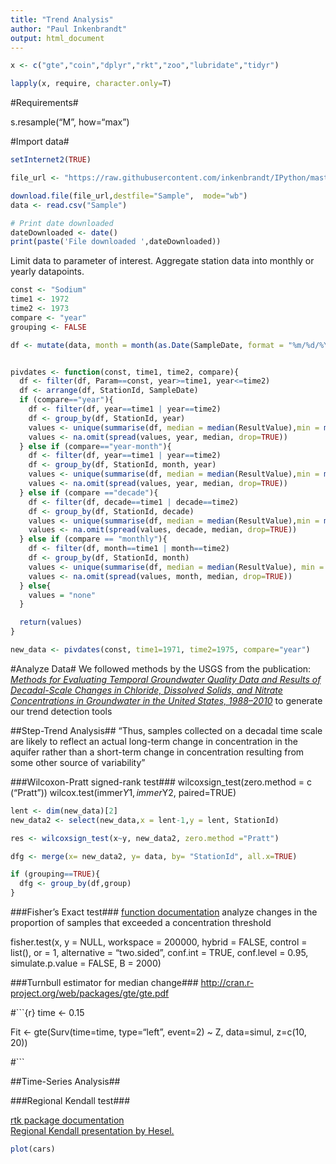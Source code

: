```yaml
---
title: "Trend Analysis"
author: "Paul Inkenbrandt"
output: html_document
---
```

```r
x <- c("gte","coin","dplyr","rkt","zoo","lubridate","tidyr")

lapply(x, require, character.only=T)
```

#Requirements#

s.resample("M", how="max")

#Import data#
```r
setInternet2(TRUE)

file_url <- "https://raw.githubusercontent.com/inkenbrandt/IPython/master/Sample_Na.csv"

download.file(file_url,destfile="Sample",  mode="wb")
data <- read.csv("Sample")

# Print date downloaded
dateDownloaded <- date()
print(paste('File downloaded ',dateDownloaded))

```

Limit data to parameter of interest. Aggregate station data into monthly or yearly datapoints.

```r
const <- "Sodium"
time1 <- 1972
time2 <- 1973
compare <- "year"
grouping <- FALSE

df <- mutate(data, month = month(as.Date(SampleDate, format = "%m/%d/%Y")), year = year(as.Date(SampleDate, format = "%m/%d/%Y")), decade = (((year-1900)-((year-1900)%%10))+1900))


pivdates <- function(const, time1, time2, compare){
  df <- filter(df, Param==const, year>=time1, year<=time2)
  df <- arrange(df, StationId, SampleDate)
  if (compare=="year"){
    df <- filter(df, year==time1 | year==time2)
    df <- group_by(df, StationId, year)
    values <- unique(summarise(df, median = median(ResultValue),min = min(ResultValue), count = count(ResultValue)))
    values <- na.omit(spread(values, year, median, drop=TRUE))
  } else if (compare=="year-month"){
    df <- filter(df, year==time1 | year==time2)
    df <- group_by(df, StationId, month, year) 
    values <- unique(summarise(df, median = median(ResultValue),min = min(ResultValue), count = count(ResultValue)))
    values <- na.omit(spread(values, year, median, drop=TRUE))
  } else if (compare =="decade"){
    df <- filter(df, decade==time1 | decade==time2)
    df <- group_by(df, StationId, decade)
    values <- unique(summarise(df, median = median(ResultValue),min = min(ResultValue), count = count(ResultValue)))
    values <- na.omit(spread(values, decade, median, drop=TRUE))
  } else if (compare == "monthly"){
    df <- filter(df, month==time1 | month==time2)
    df <- group_by(df, StationId, month)
    values <- unique(summarise(df, median = median(ResultValue), min = min(ResultValue), count = count(ResultValue)))
    values <- na.omit(spread(values, month, median, drop=TRUE))
  } else{
    values = "none"
  } 

  return(values)
}

new_data <- pivdates(const, time1=1971, time2=1975, compare="year")


```

#Analyze Data#
We followed methods by the USGS from the publication: <a href=http://pubs.usgs.gov/sir/2012/5049/>_Methods for Evaluating Temporal Groundwater Quality Data and Results of Decadal-Scale Changes in Chloride, Dissolved Solids, and Nitrate Concentrations in Groundwater in the United States, 1988–2010_</a> to generate our trend detection tools

##Step-Trend Analysis##
"Thus, samples collected on a decadal time scale are likely to reflect an actual long-term change in concentration in the aquifer rather than a short-term change in concentration resulting from some other source of variability"

###Wilcoxon-Pratt signed-rank test###
wilcoxsign_test(zero.method = c (“Pratt”))
wilcox.test(immer$Y1, immer$Y2, paired=TRUE) 
```r
lent <- dim(new_data)[2]
new_data2 <- select(new_data,x = lent-1,y = lent, StationId)

res <- wilcoxsign_test(x~y, new_data2, zero.method ="Pratt")

dfg <- merge(x= new_data2, y= data, by= "StationId", all.x=TRUE)

if (grouping==TRUE){
  dfg <- group_by(df,group)
}
```


###Fisher's Exact test###
<a href=https://stat.ethz.ch/R-manual/R-patched/library/stats/html/fisher.test.html>function documentation</a>
analyze changes in the proportion of samples that exceeded a concentration threshold

fisher.test(x, y = NULL, workspace = 200000, hybrid = FALSE,
            control = list(), or = 1, alternative = "two.sided",
            conf.int = TRUE, conf.level = 0.95,
            simulate.p.value = FALSE, B = 2000)


###Turnbull estimator for median change###
<http://cran.r-project.org/web/packages/gte/gte.pdf>

#```{r}
time <- 0.15

Fit <- gte(Surv(time=time, type="left", event=2) ~ Z, data=simul, z=c(10, 20))

#```

##Time-Series Analysis##

###Regional Kendall test###

<a href=http://cran.r-project.org/web/packages/rkt/rkt.pdf>rtk package documentation</a>
<br>
<a href=http://acwi.gov/monitoring/conference/2006/2006_conference_materials_notes/Concurrent_SessionG/G5Trends/G5_Helsel.pdf>Regional Kendall presentation by Hesel.</a>


```r
plot(cars)
```

